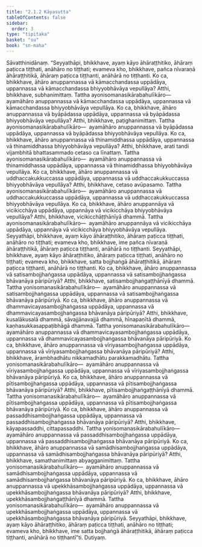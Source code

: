 ```yaml
---
title: "2.1.2 Kāyasutta"
tableOfContents: false
sidebar:
  order: 3
type: "tipitaka"
basket: "su"
book: "sn-maha"
---
```



<DynamicBreadcrumb />

<Division number="183" book="sn-maha" bookNo="14" page="58">

<Paragraph number="366" book="sn-maha">
Sāvatthinidānaṃ. “Seyyathāpi, bhikkhave, ayaṃ kāyo āhāraṭṭhitiko, āhāraṃ paṭicca tiṭṭhati, anāhāro no tiṭṭhati; evameva kho, bhikkhave, pañca nīvaraṇā āhāraṭṭhitikā, āhāraṃ paṭicca tiṭṭhanti, anāhārā no tiṭṭhanti.
</Paragraph>

<Paragraph number="367" book="sn-maha">
Ko ca, bhikkhave, āhāro anuppannassa vā kāmacchandassa uppādāya, uppannassa vā kāmacchandassa bhiyyobhāvāya vepullāya? Atthi, bhikkhave, subhanimittaṃ. Tattha ayonisomanasikārabahulīkāro—  ayamāhāro anuppannassa vā kāmacchandassa uppādāya, uppannassa vā kāmacchandassa bhiyyobhāvāya vepullāya.
</Paragraph>

<Paragraph number="368" book="sn-maha">
Ko ca, bhikkhave, āhāro anuppannassa vā byāpādassa uppādāya, uppannassa vā byāpādassa bhiyyobhāvāya vepullāya? Atthi, bhikkhave, paṭighanimittaṃ. Tattha ayonisomanasikārabahulīkāro—  ayamāhāro anuppannassa vā byāpādassa uppādāya, uppannassa vā byāpādassa bhiyyobhāvāya vepullāya.
</Paragraph>

<Paragraph number="369" book="sn-maha">
Ko ca, bhikkhave, āhāro anuppannassa vā thinamiddhassa uppādāya, uppannassa vā thinamiddhassa bhiyyobhāvāya vepullāya? Atthi, bhikkhave, arati tandi vijambhitā bhattasammado cetaso ca līnattaṃ. Tattha ayonisomanasikārabahulīkāro—  ayamāhāro anuppannassa vā thinamiddhassa uppādāya, uppannassa vā thinamiddhassa bhiyyobhāvāya vepullāya.
</Paragraph>

<Paragraph number="370" book="sn-maha">
Ko ca, bhikkhave, āhāro anuppannassa vā uddhaccakukkuccassa uppādāya, uppannassa vā uddhaccakukkuccassa bhiyyobhāvāya vepullāya? Atthi, bhikkhave, cetaso avūpasamo. Tattha ayonisomanasikārabahulīkāro—  ayamāhāro anuppannassa vā uddhaccakukkuccassa uppādāya, uppannassa vā uddhaccakukkuccassa bhiyyobhāvāya vepullāya.
</Paragraph>

<Paragraph number="371" book="sn-maha">
Ko ca, bhikkhave, āhāro anuppannāya vā vicikicchāya uppādāya, uppannāya vā vicikicchāya bhiyyobhāvāya vepullāya? Atthi, bhikkhave, vicikicchāṭṭhānīyā dhammā. Tattha ayonisomanasikārabahulīkāro—  ayamāhāro anuppannāya vā vicikicchāya uppādāya, uppannāya vā vicikicchāya bhiyyobhāvāya vepullāya.
</Paragraph>

<Paragraph number="372" book="sn-maha">
Seyyathāpi, bhikkhave, ayaṃ kāyo āhāraṭṭhitiko, āhāraṃ paṭicca tiṭṭhati, anāhāro no tiṭṭhati; evameva kho, bhikkhave, ime pañca nīvaraṇā āhāraṭṭhitikā, āhāraṃ paṭicca tiṭṭhanti, anāhārā no tiṭṭhanti.
</Paragraph>

<Paragraph number="373" book="sn-maha">
Seyyathāpi, bhikkhave, ayaṃ kāyo āhāraṭṭhitiko, āhāraṃ paṭicca tiṭṭhati, anāhāro no tiṭṭhati; evameva kho, bhikkhave, satta bojjhaṅgā āhāraṭṭhitikā, āhāraṃ paṭicca tiṭṭhanti, anāhārā no tiṭṭhanti.
</Paragraph>

<Paragraph number="374" book="sn-maha">
Ko ca, bhikkhave, āhāro anuppannassa vā satisambojjhaṅgassa uppādāya, uppannassa vā satisambojjhaṅgassa bhāvanāya pāripūriyā? Atthi, bhikkhave, satisambojjhaṅgaṭṭhānīyā dhammā. Tattha yonisomanasikārabahulīkāro—  ayamāhāro anuppannassa vā satisambojjhaṅgassa uppādāya, uppannassa vā satisambojjhaṅgassa bhāvanāya pāripūriyā.
</Paragraph>

<Paragraph number="375" book="sn-maha">
Ko ca, bhikkhave, āhāro anuppannassa vā dhammavicayasambojjhaṅgassa uppādāya, uppannassa vā dhammavicayasambojjhaṅgassa bhāvanāya pāripūriyā? Atthi, bhikkhave, kusalākusalā dhammā, sāvajjānavajjā dhammā, hīnapaṇītā dhammā, kaṇhasukkasappaṭibhāgā dhammā. Tattha yonisomanasikārabahulīkāro—  ayamāhāro anuppannassa vā dhammavicayasambojjhaṅgassa uppādāya, uppannassa vā dhammavicayasambojjhaṅgassa bhāvanāya pāripūriyā.
</Paragraph>

<Paragraph number="376" book="sn-maha">
Ko ca, bhikkhave, āhāro anuppannassa vā vīriyasambojjhaṅgassa uppādāya, uppannassa vā vīriyasambojjhaṅgassa bhāvanāya pāripūriyā? Atthi, bhikkhave, ārambhadhātu nikkamadhātu parakkamadhātu. Tattha yonisomanasikārabahulīkāro—  ayamāhāro anuppannassa vā vīriyasambojjhaṅgassa uppādāya, uppannassa vā vīriyasambojjhaṅgassa bhāvanāya pāripūriyā.
</Paragraph>

<Paragraph number="377" book="sn-maha">
Ko ca, bhikkhave, āhāro anuppannassa vā pītisambojjhaṅgassa uppādāya, uppannassa vā pītisambojjhaṅgassa bhāvanāya pāripūriyā? Atthi, bhikkhave, pītisambojjhaṅgaṭṭhānīyā dhammā. Tattha yonisomanasikārabahulīkāro—  ayamāhāro anuppannassa vā pītisambojjhaṅgassa uppādāya, uppannassa vā pītisambojjhaṅgassa bhāvanāya pāripūriyā.
</Paragraph>

<Paragraph number="378" book="sn-maha">
Ko ca, bhikkhave, āhāro anuppannassa vā passaddhisambojjhaṅgassa uppādāya, uppannassa vā passaddhisambojjhaṅgassa bhāvanāya pāripūriyā? Atthi, bhikkhave, kāyapassaddhi, cittapassaddhi. Tattha yonisomanasikārabahulīkāro—  ayamāhāro anuppannassa vā passaddhisambojjhaṅgassa uppādāya, uppannassa vā passaddhisambojjhaṅgassa bhāvanāya pāripūriyā.
</Paragraph>

<Paragraph number="379" book="sn-maha">
Ko ca, bhikkhave, āhāro anuppannassa vā samādhisambojjhaṅgassa uppādāya, uppannassa vā samādhisambojjhaṅgassa bhāvanāya pāripūriyā? Atthi, bhikkhave, samathanimittaṃ abyagganimittaṃ. Tattha yonisomanasikārabahulīkāro—  ayamāhāro anuppannassa vā samādhisambojjhaṅgassa uppādāya, uppannassa vā samādhisambojjhaṅgassa bhāvanāya pāripūriyā.
</Paragraph>

<Paragraph number="380" book="sn-maha">
Ko ca, bhikkhave, āhāro anuppannassa vā upekkhāsambojjhaṅgassa uppādāya, uppannassa vā upekkhāsambojjhaṅgassa bhāvanāya pāripūriyā? Atthi, bhikkhave, upekkhāsambojjhaṅgaṭṭhānīyā dhammā. Tattha yonisomanasikārabahulīkāro—  ayamāhāro anuppannassa vā upekkhāsambojjhaṅgassa uppādāya, uppannassa vā upekkhāsambojjhaṅgassa bhāvanāya pāripūriyā.
</Paragraph>

<Paragraph number="381" book="sn-maha">
Seyyathāpi, bhikkhave, ayaṃ kāyo āhāraṭṭhitiko, āhāraṃ paṭicca tiṭṭhati, anāhāro no tiṭṭhati; evameva kho, bhikkhave, ime satta bojjhaṅgā āhāraṭṭhitikā, āhāraṃ paṭicca tiṭṭhanti, anāhārā no tiṭṭhantī”ti.

</Paragraph>
</Division>

<Paragraph number="382" type="center" book="sn-maha">
Dutiyaṃ.
</Paragraph>